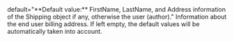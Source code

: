   

  

  

  
<ParamField body="Billing" type="object" >   
default="**Default value:** FirstName, LastName, and Address information of the Shipping object if any, otherwise the user (author)."    
Information about the end user billing address. If left empty, the default values will be automatically taken into account.   

<Expandable title="properties">  
<FirstName />  
  
<LastName />  
  
<Address2 />  
  

</Expandable> 
</ParamField>